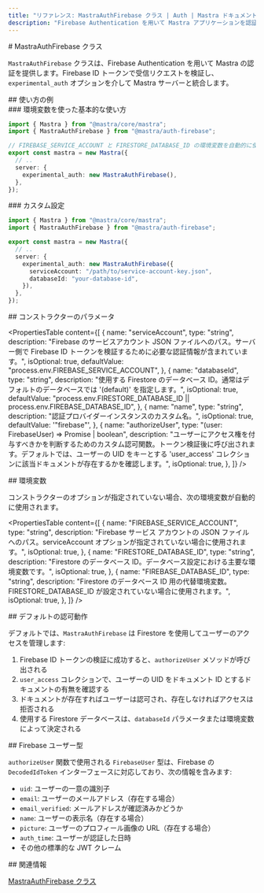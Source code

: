 ```yaml
---
title: "リファレンス: MastraAuthFirebase クラス | Auth | Mastra ドキュメント"
description: "Firebase Authentication を用いて Mastra アプリケーションを認証する MastraAuthFirebase クラスの API リファレンス。"
---
```


<div id="mastraauthfirebase-class">
  # MastraAuthFirebase クラス
</div>

`MastraAuthFirebase` クラスは、Firebase Authentication を用いて Mastra の認証を提供します。Firebase ID トークンで受信リクエストを検証し、`experimental_auth` オプションを介して Mastra サーバーと統合します。

<div id="usage-examples">
  ## 使い方の例
</div>

<div id="basic-usage-with-environment-variables">
  ### 環境変数を使った基本的な使い方
</div>

```typescript title="src/mastra/index.ts" showLineNumbers copy
import { Mastra } from "@mastra/core/mastra";
import { MastraAuthFirebase } from "@mastra/auth-firebase";

// FIREBASE_SERVICE_ACCOUNT と FIRESTORE_DATABASE_ID の環境変数を自動的に使用します
export const mastra = new Mastra({
  // ..
  server: {
    experimental_auth: new MastraAuthFirebase(),
  },
});
```


<div id="custom-configuration">
  ### カスタム設定
</div>

```typescript title="src/mastra/index.ts" showLineNumbers copy
import { Mastra } from "@mastra/core/mastra";
import { MastraAuthFirebase } from "@mastra/auth-firebase";

export const mastra = new Mastra({
  // ..
  server: {
    experimental_auth: new MastraAuthFirebase({
      serviceAccount: "/path/to/service-account-key.json",
      databaseId: "your-database-id",
    }),
  },
});
```


<div id="constructor-parameters">
  ## コンストラクターのパラメータ
</div>

<PropertiesTable
  content={[
    {
      name: "serviceAccount",
      type: "string",
      description:
        "Firebase のサービスアカウント JSON ファイルへのパス。サーバー側で Firebase ID トークンを検証するために必要な認証情報が含まれています。",
      isOptional: true,
      defaultValue: "process.env.FIREBASE_SERVICE_ACCOUNT",
    },
    {
      name: "databaseId",
      type: "string",
      description:
        "使用する Firestore のデータベース ID。通常はデフォルトのデータベースでは '(default)' を指定します。",
      isOptional: true,
      defaultValue:
        "process.env.FIRESTORE_DATABASE_ID || process.env.FIREBASE_DATABASE_ID",
    },
    {
      name: "name",
      type: "string",
      description: "認証プロバイダーインスタンスのカスタム名。",
      isOptional: true,
      defaultValue: '"firebase"',
    },
    {
      name: "authorizeUser",
      type: "(user: FirebaseUser) => Promise<boolean> | boolean",
      description:
        "ユーザーにアクセス権を付与すべきかを判断するためのカスタム認可関数。トークン検証後に呼び出されます。デフォルトでは、ユーザーの UID をキーとする 'user_access' コレクションに該当ドキュメントが存在するかを確認します。",
      isOptional: true,
    },
  ]}
/>

<div id="environment-variables">
  ## 環境変数
</div>

コンストラクターのオプションが指定されていない場合、次の環境変数が自動的に使用されます。

<PropertiesTable
  content={[
    {
      name: "FIREBASE_SERVICE_ACCOUNT",
      type: "string",
      description:
        "Firebase サービス アカウントの JSON ファイルへのパス。serviceAccount オプションが指定されていない場合に使用されます。",
      isOptional: true,
    },
    {
      name: "FIRESTORE_DATABASE_ID",
      type: "string",
      description:
        "Firestore のデータベース ID。データベース設定における主要な環境変数です。",
      isOptional: true,
    },
    {
      name: "FIREBASE_DATABASE_ID",
      type: "string",
      description:
        "Firestore のデータベース ID 用の代替環境変数。FIRESTORE_DATABASE_ID が設定されていない場合に使用されます。",
      isOptional: true,
    },
  ]}
/>

<div id="default-authorization-behavior">
  ## デフォルトの認可動作
</div>

デフォルトでは、`MastraAuthFirebase` は Firestore を使用してユーザーのアクセスを管理します:

1. Firebase ID トークンの検証に成功すると、`authorizeUser` メソッドが呼び出される
2. `user_access` コレクションで、ユーザーの UID をドキュメント ID とするドキュメントの有無を確認する
3. ドキュメントが存在すればユーザーは認可され、存在しなければアクセスは拒否される
4. 使用する Firestore データベースは、`databaseId` パラメータまたは環境変数によって決定される

<div id="firebase-user-type">
  ## Firebase ユーザー型
</div>

`authorizeUser` 関数で使用される `FirebaseUser` 型は、Firebase の `DecodedIdToken` インターフェースに対応しており、次の情報を含みます:

- `uid`: ユーザーの一意の識別子
- `email`: ユーザーのメールアドレス（存在する場合）
- `email_verified`: メールアドレスが確認済みかどうか
- `name`: ユーザーの表示名（存在する場合）
- `picture`: ユーザーのプロフィール画像の URL（存在する場合）
- `auth_time`: ユーザーが認証した日時
- その他の標準的な JWT クレーム

<div id="related">
  ## 関連情報
</div>

[MastraAuthFirebase クラス](/docs/auth/firebase)
